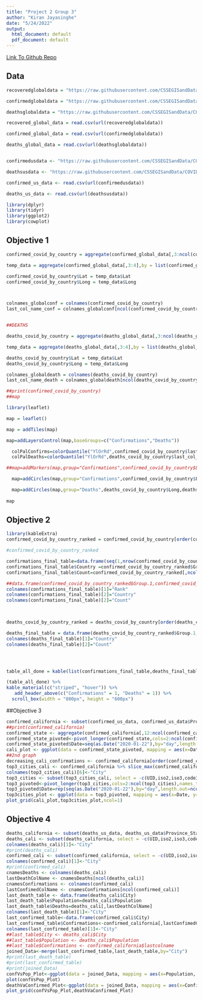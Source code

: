 ```yaml
---
title: "Project 2 Group 3"
author: "Kiran Jayasinghe"
date: "5/24/2022"
output:
  html_document: default
  pdf_document: default
---
```

[Link To Github Repo](https://github.com/kiranjayasinghe/CSIT_Project2_Group3)

## Data
```r
recoveredglobaldata = "https://raw.githubusercontent.com/CSSEGISandData/COVID-19/master/csse_covid_19_data/csse_covid_19_time_series/time_series_covid19_recovered_global.csv"

confirmedglobaldata = "https://raw.githubusercontent.com/CSSEGISandData/COVID-19/master/csse_covid_19_data/csse_covid_19_time_series/time_series_covid19_confirmed_global.csv"

deathsglobaldata = "https://raw.githubusercontent.com/CSSEGISandData/COVID-19/master/csse_covid_19_data/csse_covid_19_time_series/time_series_covid19_deaths_global.csv"

recovered_global_data = read.csv(url(recoveredglobaldata))

confirmed_global_data = read.csv(url(confirmedglobaldata))

deaths_global_data = read.csv(url(deathsglobaldata))


confirmedusdata <- "https://raw.githubusercontent.com/CSSEGISandData/COVID-19/master/csse_covid_19_data/csse_covid_19_time_series/time_series_covid19_confirmed_US.csv"

deathsusdata <- "https://raw.githubusercontent.com/CSSEGISandData/COVID-19/master/csse_covid_19_data/csse_covid_19_time_series/time_series_covid19_deaths_US.csv"

confirmed_us_data <- read.csv(url(confirmedusdata))

deaths_us_data <- read.csv(url(deathsusdata))

library(dplyr)
library(tidyr)
library(ggplot2)
library(cowplot)

```

## Objective 1

```r

confirmed_covid_by_country = aggregate(confirmed_global_data[,3:ncol(confirmed_global_data)],by = list(confirmed_global_data$Country.Region),FUN = sum, na.rm = TRUE)

temp_data = aggregate(confirmed_global_data[,3:4],by = list(confirmed_global_data$Country.Region),FUN = mean, na.rm = TRUE)

confirmed_covid_by_country$Lat = temp_data$Lat
confirmed_covid_by_country$Long = temp_data$Long



colnames_globalconf = colnames(confirmed_covid_by_country)
last_col_name_conf = colnames_globalconf[ncol(confirmed_covid_by_country)]


##DEATHS

deaths_covid_by_country = aggregate(deaths_global_data[,3:ncol(deaths_global_data)],by = list(deaths_global_data$Country.Region),FUN = sum, na.rm = TRUE)

temp_data = aggregate(deaths_global_data[,3:4],by = list(deaths_global_data$Country.Region),FUN = mean, na.rm = TRUE)

deaths_covid_by_country$Lat = temp_data$Lat
deaths_covid_by_country$Long = temp_data$Long

colnames_globaldeath = colnames(deaths_covid_by_country)
last_col_name_death = colnames_globaldeath[ncol(deaths_covid_by_country)]

##print(confirmed_covid_by_country)
##map

```

```r

library(leaflet)

map = leaflet()

map = addTiles(map)

map=addLayersControl(map,baseGroups=c("Confirmations","Deaths"))

  colPalConfirms=colorQuantile("YlOrRd",confirmed_covid_by_country$last_col_name_conf,n=9)
  colPalDeaths=colorQuantile("YlOrRd",deaths_covid_by_country$last_col_name_death,n=9)

##map=addMarkers(map,group="Confirmations",confirmed_covid_by_country$Long,confirmed_covid_by_country$Lat,popup=paste("Confirmations=",confirmed_covid_by_country$last_col_name_conf))

  map=addCircles(map,group="Confirmations",confirmed_covid_by_country$Long,confirmed_covid_by_country$Lat,radius=120000,color=colPalConfirms(confirmed_covid_by_country[,ncol(confirmed_covid_by_country)]),fillOpacity=1,popup=paste("Confirmations=",confirmed_covid_by_country[,ncol(confirmed_covid_by_country)]),label=confirmed_covid_by_country$Group.1)

  map=addCircles(map,group="Deaths",deaths_covid_by_country$Long,deaths_covid_by_country$Lat,label=deaths_covid_by_country$Group.1,radius=120000,color=colPalDeaths(deaths_covid_by_country[,ncol(deaths_covid_by_country)]),fillOpacity=1)
  
map


```

## Objective 2

```r
library(kableExtra)
confirmed_covid_by_country_ranked = confirmed_covid_by_country[order(confirmed_covid_by_country[,ncol(confirmed_covid_by_country)],decreasing=TRUE),]

#confirmed_covid_by_country_ranked

confirmations_final_table=data.frame(seq(1,nrow(confirmed_covid_by_country_ranked)))
confirmations_final_table$Country =confirmed_covid_by_country_ranked$Group.1
confirmations_final_table$Count=confirmed_covid_by_country_ranked[,ncol(confirmed_covid_by_country_ranked)]

##data.frame(confirmed_covid_by_country_ranked$Group.1,confirmed_covid_by_country_ranked[,ncol(confirmed_covid_by_country_ranked)])
colnames(confirmations_final_table)[1]="Rank"
colnames(confirmations_final_table)[2]="Country"
colnames(confirmations_final_table)[2]="Count"

           

deaths_covid_by_country_ranked = deaths_covid_by_country[order(deaths_covid_by_country[,ncol(deaths_covid_by_country)],decreasing=TRUE),]

deaths_final_table = data.frame(deaths_covid_by_country_ranked$Group.1,deaths_covid_by_country_ranked[,ncol(deaths_covid_by_country_ranked)])
colnames(deaths_final_table)[1]="Country"
colnames(deaths_final_table)[2]="Count"




table_all_done = kable(list(confirmations_final_table,deaths_final_table),caption="Table of Top Countries",booktabs=TRUE,valign="T",align="ccccc")

(table_all_done) %>%
kable_material(c("striped", "hover")) %>%
   add_header_above(c("Confirmations" = 1, "Deaths" = 1)) %>%
  scroll_box(width = "800px", height = "600px")
```

##Objective 3
```r
confirmed_california <- subset(confirmed_us_data, confirmed_us_data$Province_State =="California")
##print(confirmed_california)
confirmed_state <- aggregate(confirmed_california[,12:ncol(confirmed_california)],by = list(confirmed_california$Province_State),FUN = sum, na.rm = TRUE)
confirmed_state_pivoted<-pivot_longer(confirmed_state,cols=2:ncol(confirmed_state),names_to="Date",values_to="Cases")
confirmed_state_pivoted$Date=seq(as.Date("2020-01-22"),by="day",length.out=nrow(confirmed_state_pivoted))
cali_plot <- ggplot(data = confirmed_state_pivoted, mapping = aes(x=Date, y=Cases))+geom_point()+labs(title="COVID-19 confirmations in California", x="Date", y="Confirmed Cases")+geom_vline(xintercept = as.numeric(as.Date("2021-01-29")), linetype="dashed", color="red", size=1.5)+geom_text(aes(x=as.Date("2021-01-10"),label="EUA first dose",y=max(Cases)/2),color="red",angle=90)+geom_vline(xintercept = as.numeric(as.Date("2021-05-11")), linetype="dashed", color="blue", size=1.5)+geom_text(aes(x=as.Date("2021-04-25"),label="Delta variant",y=max(Cases)/2),color="blue",angle=90)+geom_vline(xintercept = as.numeric(as.Date("2021-11-26")), linetype="dashed", color="green", size=1.5)+geom_text(aes(x=as.Date("2021-11-01"),label="Omicron variant",y=max(Cases)/2),color="green",angle=90)
##2nd graph
decreasing_cali_confirmations <- confirmed_california[order(confirmed_california[,ncol(confirmed_california)], decreasing = TRUE),]
top3_cities_cali <- confirmed_california %>% slice_max(confirmed_california[,ncol(confirmed_california)], n=3)
colnames(top3_cities_cali)[6]<-"City"
top3_cities <- subset(top3_cities_cali, select = -c(UID,iso2,iso3,code3,FIPS,Province_State,Country_Region,Lat,Long_,Combined_Key))
top3_pivoted<-pivot_longer(top3_cities,cols=2:ncol(top3_cities),names_to="Date",values_to="Cases")
top3_pivoted$Date=rep(seq(as.Date("2020-01-22"),by="day",length.out=ncol(top3_cities)-1),times=3)
top3cities_plot <- ggplot(data = top3_pivoted, mapping = aes(x=Date, y=Cases))+geom_point()+labs(title="Cities with the top 3 number confirmed COVID-19 cases in California", x="Date", y="Confirmed Cases")+geom_point(aes(col=City))+geom_vline(xintercept = as.numeric(as.Date("2021-01-29")), linetype="dashed", color="red", size=1.5)+geom_text(aes(x=as.Date("2021-01-10"),label="EUA first dose",y=max(Cases)/2),color="red",angle=90)+geom_vline(xintercept = as.numeric(as.Date("2021-05-11")), linetype="dashed", color="blue", size=1.5)+geom_text(aes(x=as.Date("2021-04-25"),label="Delta variant",y=max(Cases)/2),color="blue",angle=90)+geom_vline(xintercept = as.numeric(as.Date("2021-11-26")), linetype="dashed", color="green", size=1.5)+geom_text(aes(x=as.Date("2021-11-01"),label="Omicron variant",y=max(Cases)/2),color="green",angle=90)
plot_grid(cali_plot,top3cities_plot,ncol=1)
```

## Objective 4

```r
deaths_california <- subset(deaths_us_data, deaths_us_data$Province_State =="California")
deaths_cali <- subset(deaths_california, select = -c(UID,iso2,iso3,code3,FIPS,Province_State,Country_Region,Lat,Long_,Combined_Key))
colnames(deaths_cali)[1]<-"City"
#print(deaths_cali)
confirmed_cali <- subset(confirmed_california, select = -c(UID,iso2,iso3,code3,FIPS,Province_State,Country_Region,Lat,Long_,Combined_Key))
colnames(confirmed_cali)[1]<-"City"
#print(confirmed_cali)
cnamesDeaths <- colnames(deaths_cali)
lastDeathColName <- cnamesDeaths[ncol(deaths_cali)]
cnamesConfirmations <- colnames(confirmed_cali)
lastConfimedColName <- cnamesConfirmations[ncol(confirmed_cali)]
last_death_table <- data.frame(deaths_cali$City)
last_death_table$Population=deaths_cali$Population
last_death_table$Deaths=deaths_cali[,lastDeathColName]
colnames(last_death_table)[1]<-"City"
last_confirmed_table<-data.frame(confirmed_cali$City)
last_confirmed_table$Confirmations<-confirmed_california[,lastConfimedColName]
colnames(last_confirmed_table)[1]<-"City"
##last_table$City <- deaths_cali$City
##last_table$Population <- deaths_cali$Population
##last_table$Confirmations <- confirmed_california$lastcolname
joined_Data<-merge(last_confirmed_table,last_death_table,by="City")
#print(last_death_table)
#print(last_confirmed_table)
#print(joined_Data)
confVsPop_Plot<-ggplot(data = joined_Data, mapping = aes(x=Population, y=Confirmations))+geom_point()+labs(title="Confirmations Vs. Population", x="log_10(Population)", y="log_10(Confirmed Cases)")+scale_y_continuous(trans="log10")+scale_x_continuous(trans="log10")
plot(confVsPop_Plot)
deathVaConfirmed_Plot<-ggplot(data = joined_Data, mapping = aes(x=Confirmations, y=Deaths))+geom_point()+labs(title="Deaths Vs. Confirmations", x="log_10(Confirmations)", y="log_10(Deaths)")+scale_y_continuous(trans="log10")+scale_x_continuous(trans="log10")
plot_grid(confVsPop_Plot,deathVaConfirmed_Plot)
```